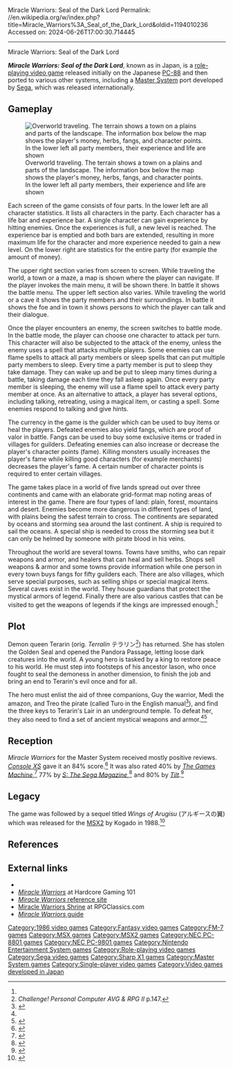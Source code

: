 Miracle Warriors: Seal of the Dark Lord
Permalink: //en.wikipedia.org/w/index.php?title=Miracle_Warriors%3A_Seal_of_the_Dark_Lord&oldid=1194010236
Accessed on: 2024-06-26T17:00:30.714445



------
Miracle Warriors: Seal of the Dark Lord
{{lead too short|date=February 2016}}
{{Infobox video game
| title = Miracle Warriors: <br> Seal of the Dark Lord
| image = MiracleWarriorsCoverArt.jpg
| caption = The censored<ref>{{cite web|url=http://msx.jpn.org/tagoo/s_check.cgi?LINE=997&REVIEW=4&PHOTO=1 |title=Tagoo : MSXソフトウエア検索 : 覇邪の封印 |website=Msx.jpn.org |date= |accessdate=2016-02-06}}</ref> North American cover art
| developer = [[Kogado Software Products]]
| publisher = [[Sega]]
| artist = [[Rieko Kodama]]
| released ='''PC-88'''{{vgrelease|JP|1986}}'''FM-7'''{{vgrelease|JP|October 1986}}'''Sharp X1'''{{vgrelease|JP|November 1986}}'''MSX'''{{vgrelease|JP|1987}}'''NES'''{{vgrelease|JP|October 13, 1987}}'''Master System'''{{vgrelease|JP|October 18, 1987|NA|November 1988<ref>{{cite news |title=Availability Update |work=[[Computer Entertainer]] |date=October 1988 |page=08 |url=http://www.ataricompendium.com/archives/newsletters/video_game_update/computer_entertainer_oct88.pdf#page=08}}</ref>|EU|November 1988}}
| genre = [[Role-playing video game|Role-playing]]
| modes = [[Single-player]]
| platforms = [[Master System]], [[MSX]], [[NES]], [[PC-88]], [[MSX2]], [[FM-7]], [[Sharp X1]]
}}

'''''Miracle Warriors: Seal of the Dark Lord''''', known as {{nihongo|'''''Haja no Fūin'''''|覇邪の封印| |lit. Seal of the Dark Lord}} in Japan, is a [[role-playing video game]] released initially on the Japanese [[PC-88]] and then ported to various other systems, including a [[Master System]] port developed by [[Sega]], which was released internationally.

==Gameplay==
[[File:Miracle Warriors - Overworld.png|left|thumb|Overworld traveling. The terrain shows a town on a plains and parts of the landscape. The information box below the map shows the player's money, herbs, fangs, and character points. In the lower left all party members, their experience and life are shown]]

Each screen of the game consists of four parts. In the lower left are all character statistics. It lists all characters in the party. Each character has a life bar and experience bar. A single character can gain experience by hitting enemies. Once the experiences is full, a new level is reached. The experience bar is emptied and both bars are extended, resulting in more maximum life for the character and more experience needed to gain a new level. On the lower right are statistics for the entire party (for example the amount of money).

The upper right section varies from screen to screen. While traveling the world, a town or a maze, a map is shown where the player can navigate. If the player invokes the main menu, it will be shown there. In battle it shows the battle menu. The upper left section also varies. While traveling the world or a cave it shows the party members and their surroundings. In battle it shows the foe and in town it shows persons to which the player can talk and their dialogue.

Once the player encounters an enemy, the screen switches to battle mode. In the battle mode, the player can choose one character to attack per turn. This character will also be subjected to the attack of the enemy, unless the enemy uses a spell that attacks multiple players. Some enemies can use flame spells to attack all party members or sleep spells that can put multiple party members to sleep. Every time a party member is put to sleep they take damage. They can wake up and be put to sleep many times during a battle, taking damage each time they fall asleep again. Once every party member is sleeping, the enemy will use a flame spell to attack every party member at once. As an alternative to attack, a player has several options, including talking, retreating, using a magical item, or casting a spell. Some enemies respond to talking and give hints.

The currency in the game is the guilder which can be used to buy items or heal the players. Defeated enemies also yield fangs, which are proof of valor in battle. Fangs can be used to buy some exclusive items or traded in villages for guilders. Defeating enemies can also increase or decrease the player's character points (fame). Killing monsters usually increases the player's fame while killing good characters (for example merchants) decreases the player's fame. A certain number of character points is required to enter certain villages.

The game takes place in a world of five lands spread out over three continents and came with an elaborate grid-format map noting areas of interest in the game. There are four types of land: plain, forest, mountains and desert. Enemies become more dangerous in different types of land, with plains being the safest terrain to cross. The continents are separated by oceans and storming sea around the last continent. A ship is required to sail the oceans. A special ship is needed to cross the storming sea but it can only be helmed by someone with pirate blood in his veins.

Throughout the world are several towns. Towns have smiths, who can repair weapons and armor, and healers that can heal and sell herbs. Shops sell weapons & armor and some towns provide information while one person in every town buys fangs for fifty guilders each. There are also villages, which serve special purposes, such as selling ships or special magical items. Several caves exist in the world. They house guardians that protect the mystical armors of legend. Finally there are also various castles that can be visited to get the weapons of legends if the kings are impressed enough.<ref name=tgm/>

==Plot==
Demon queen Terarin (orig. ''Terralin'' テラリン<ref>''Challenge! Personal Computer AVG & RPG II'' p.147.</ref>) has returned. She has stolen the Golden Seal and opened the Pandora Passage, letting loose dark creatures into the world. A young hero is tasked by a king to restore peace to his world. He must step into footsteps of his ancestor Iason, who once fought to seal the demoness in another dimension, to finish the job and bring an end to Terarin's evil once and for all.

The hero must enlist the aid of three companions, Guy the warrior, Medi the amazon, and Treo the pirate (called Turo in the English manual<ref>{{cite web|url=http://www.smspower.org/seganotebook/miraclew/manual/miraclem.html |title=The Sega Notebook: Miracle Warriors Manual |website=Smspower.org |date= |accessdate=2016-02-06}}</ref>), and find the three keys to Terarin's Lair in an underground temple. To defeat her, they also need to find a set of ancient mystical weapons and armor.<ref name=tgm/><ref>{{cite web|url=https://archive.org/stream/TeamSegaNewsletterIssue3/TeamSegaNewsletter_Issue3#page/n7/mode/1up/ |title=Team Sega Newsletter - Issue 03 |website=Archive.org |date= July 1988|accessdate=2016-02-06}}</ref>

==Reception==
{{expand section|date=February 2016}}

''Miracle Warriors'' for the Master System received mostly positive reviews. ''[[Console XS]]'' gave it an 84% score.<ref>{{cite magazine |title=Software A-Z: Master System |magazine=[[Console XS]] |date=23 April 1992 |issue=1 (June/July 1992) |publisher=[[Paragon Publishing]] |location=United Kingdom |pages=137–47 |url=https://archive.org/details/console-xs-01/page/137}}</ref> It was also rated 40% by ''[[The Games Machine]]'',<ref name=tgm>{{cite magazine |author=<!-- No byline --> |title=I Don't Believe in Warriors |magazine=[[The Games Machine]] |issue=13 |date=December 1988 |page=72 |url=https://archive.org/stream/thegamesmachine-13/TheGamesMachine_13_Dec_1988#page/n71/mode/1up/}}</ref> 77% by ''[[Sega Power|S: The Sega Magazine]]'',<ref>{{cite magazine |last1=Kidd |first1=Graeme |title=Miracle Warriors Seal of The Dark lord |magazine=[[Sega Power|S: The Sega Magazine]] |issue=7 |date=June 1990 |page=10 |url=https://www.smspower.org/Scans/STheSegaMagazine-Magazine-Issue07?gallerypage=10}}</ref> and 80% by ''[[Tilt (French magazine)|Tilt]]''.<ref>{{cite magazine |title=Miracle warriors |last1=Huyghues-Lacour |first1=Alain |magazine = [[Tilt (French magazine)|Tilt]] |issue=65 |date=April 1989 |page=113 |url=http://www.abandonware-magazines.org/affiche_mag.php?mag=28&num=296&album=oui}}</ref>

==Legacy==
The game was followed by a sequel titled ''Wings of Arugisu'' (アルギースの翼) which was released for the [[MSX2]] by Kogado in 1988.<ref>{{cite web|url=http://www.gamer.ne.jp/news/201404220009/ |title=「プロジェクトEGG」にて「アルギースの翼(MSX2版)」＆「ナビチューン・ドラゴン航海記(PC-9801版)」のRPGタイトルが同時配信｜Gamer |website=Gamer.ne.jp |date= |accessdate=2016-02-06}}</ref>

==References==
{{Reflist}}

==External links==
* {{moby game|id=/sega-master-system/miracle-warriors-seal-of-the-dark-lord}}
* [http://www.hardcoregaming101.net/miraclewarriors/miraclewarriors.htm ''Miracle Warriors''] {{Webarchive|url=https://web.archive.org/web/20110504223912/http://www.hardcoregaming101.net/miraclewarriors/miraclewarriors.htm |date=2011-05-04 }} at Hardcore Gaming 101
* [http://www.smspower.org/seganotebook/miraclew/miraclew.html ''Miracle Warriors'' reference site]
* [http://shrines.rpgclassics.com/sms/miraclewarriors/index.shtml Miracle Warriors Shrine] at RPGClassics.com
* [https://web.archive.org/web/20160309182948/http://freespace.virgin.net/james.groom/MWarr/Mwarr.htm ''Miracle Warriors'' guide]

[[Category:1986 video games]]
[[Category:Fantasy video games]]
[[Category:FM-7 games]]
[[Category:MSX games]]
[[Category:MSX2 games]]
[[Category:NEC PC-8801 games]]
[[Category:NEC PC-9801 games]]
[[Category:Nintendo Entertainment System games]]
[[Category:Role-playing video games]]
[[Category:Sega video games]]
[[Category:Sharp X1 games]]
[[Category:Master System games]]
[[Category:Single-player video games]]
[[Category:Video games developed in Japan]]